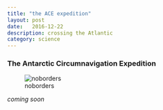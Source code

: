 ```yaml
---
title: "the ACE expedition"
layout: post
date:   2016-12-22
description: crossing the Atlantic
category: science
---
```


### The Antarctic Circumnavigation Expedition

![noborders](/img/noborders.jpg)

*coming soon*